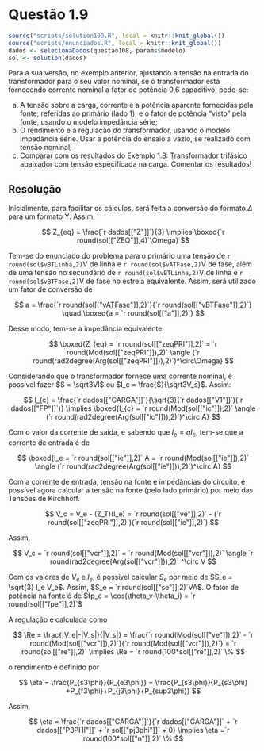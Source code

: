 <!-- Criado por Djonathan Quadras -->

# Questão 1.9 {-}


```r
source("scripts/solution109.R", local = knitr::knit_global())
source("scripts/enunciados.R", local = knitr::knit_global())
dados <- selecionaDados(questao108, params$modelo)
sol <- solution(dados)
```

Para a sua versão, no exemplo anterior, ajustando a tensão na entrada do transformador para o seu valor nominal, se o transformador está fornecendo corrente nominal a fator de potência 0,6 capacitivo, pede-se: 

a. A tensão sobre a carga, corrente e a potência aparente fornecidas pela fonte, referidas ao primário (lado 1), e o fator de potência “visto” pela fonte, usando o modelo impedância série;
b. O rendimento e a regulação do transformador, usando o modelo impedância série. Usar a potência do ensaio a vazio, se realizado com tensão nominal;
c. Comparar com os resultados do Exemplo 1.8: Transformador trifásico abaixador com tensão especificada na carga. Comentar os resultados!

## Resolução {-}

Inicialmente, para facilitar os cálculos, será feita a conversão do formato $\Delta$ para um formato Y. Assim,

$$
Z_{eq} = \frac{`r dados[["Z"]]`}{3} \implies \boxed{`r round(sol[["ZEQ"]],4)`\Omega} 
$$

Tem-se do enunciado do problema para o primário uma tensão de `r round(sol$vBTLinha,2)`V de linha e `r round(sol$vATFase,2)`V de fase, além de uma tensão no secundário de `r round(sol$vBTLinha,2)`V de linha e  `r round(sol$vBTFase,2)`V de fase no estrela equivalente. Assim, será utilizado um fator de conversão de 

$$
a = \frac{`r round(sol[["vATFase"]],2)`}{`r round(sol[["vBTFase"]],2)`} \quad \boxed{a = `r round(sol[["a"]],2)`}
$$

Desse modo, tem-se a impedância equivalente

$$
\boxed{Z_{eq} = `r round(sol[["zeqPRI"]],2)` = `r round(Mod(sol[["zeqPRI"]]),2)` \angle (`r round(rad2degree(Arg(sol[["zeqPRI"]])),2)`)^\circ\Omega}
$$

Considerando que o transformador fornece uma corrente nominal, é possível fazer $S = \sqrt3VI$ ou $I_c = \frac{S}{\sqrt3V_s}$. Assim:

$$
I_{c} = \frac{`r dados[["CARGA"]]`}{\sqrt{3}(`r dados[["V1"]]`)(`r dados[["FP"]]`)} \implies \boxed{I_{c} = `r round(Mod(sol[["ic"]]),2)` \angle (`r round(rad2degree(Arg(sol[["ic"]])),2)`)^\circ A}
$$

Com o valor da corrente de saída, e sabendo que $I_e = aI_c$, tem-se que a corrente de entrada é de

$$
\boxed{I_e = `r round(sol[["ie"]],2)` A =  `r round(Mod(sol[["ie"]]),2)` \angle (`r round(rad2degree(Arg(sol[["ie"]])),2)`)^\circ A}
$$

Com a corrente de entrada, tensão na fonte e impedâncias do circuito, é possível agora calcular a tensão na fonte (pelo lado primário) por meio das Tensões de Kirchhoff.

$$
V_c = V_e - (Z_T)(I_e) = `r round(sol[["ve"]],2)` -  (`r round(sol[["zeqPRI"]],2)`)(`r round(sol[["ie"]],2)`)
$$

Assim,

$$
V_c = `r round(sol[["vcr"]],2)` = `r round(Mod(sol[["vcr"]]),2)` \angle `r round(rad2degree(Arg(sol[["vcr"]])),2)` ^\circ V
$$

Com os valores de $V_e$ e $I_e$, é possível calcular $S_e$ por meio de $S_e = \sqrt{3} I_e V_e$. Assim, $S_e = `r round(sol[["se"]],2)`VA$. O fator de potência na fonte é de $fp_e = \cos(\theta_v-\theta_i) = `r round(sol[["fpe"]],2)`$

A regulação é calculada como

$$
\Re = \frac{|V_e|-|V_s|}{|V_s|} = \frac{`r round(Mod(sol[["ve"]]),2)` - `r round(Mod(sol[["vcr"]]),2)`}{`r round(Mod(sol[["vcr"]]),2)`} = `r round(sol[["re"]],2)` \implies \Re = `r round(100*sol[["re"]],2)` \%
$$

o rendimento é definido por

$$
\eta = \frac{P_{s3\phi}}{P_{e3\phi}} = \frac{P_{s3\phi}}{P_{s3\phi} +P_{f3\phi}+P_{j3\phi}+P_{sup3\phi}}
$$

Assim,


$$
\eta = \frac{`r dados[["CARGA"]]`}{`r dados[["CARGA"]]` + `r dados[["P3PHI"]]` + `r sol[["pj3phi"]]` + 0} \implies \eta =`r round(100*sol[["n"]],2)` \%
$$

